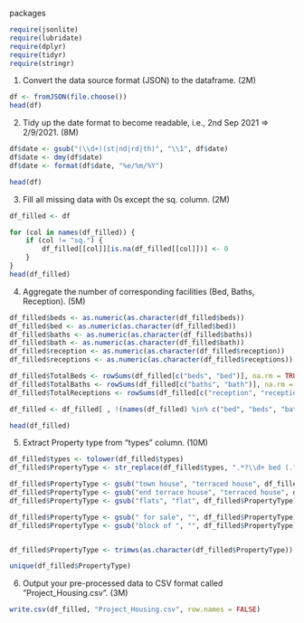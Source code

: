 packages
```{r}
require(jsonlite)
require(lubridate)
require(dplyr)
require(tidyr)
require(stringr)
```

1.	Convert the data source format (JSON) to the dataframe. (2M)
```{r}
df <- fromJSON(file.choose())
head(df)
```

2.	Tidy up the date format to become readable, i.e., 2nd Sep 2021 => 2/9/2021. (8M)
```{r}
df$date <- gsub("(\\d+)(st|nd|rd|th)", "\\1", df$date)
df$date <- dmy(df$date)
df$date <- format(df$date, "%e/%m/%Y")

head(df)
```

3.	Fill all missing data with 0s except the sq. column. (2M)
```{r}
df_filled <- df

for (col in names(df_filled)) {
    if (col != "sq.") {
        df_filled[[col]][is.na(df_filled[[col]])] <- 0
    }
}
head(df_filled)
```

4.	Aggregate the number of corresponding facilities (Bed, Baths, Reception). (5M)
```{r}
df_filled$beds <- as.numeric(as.character(df_filled$beds))
df_filled$bed <- as.numeric(as.character(df_filled$bed))
df_filled$baths <- as.numeric(as.character(df_filled$baths))
df_filled$bath <- as.numeric(as.character(df_filled$bath))
df_filled$reception <- as.numeric(as.character(df_filled$reception))
df_filled$receptions <- as.numeric(as.character(df_filled$receptions))

df_filled$TotalBeds <- rowSums(df_filled[c("beds", "bed")], na.rm = TRUE)
df_filled$TotalBaths <- rowSums(df_filled[c("baths", "bath")], na.rm = TRUE)
df_filled$TotalReceptions <- rowSums(df_filled[c("reception", "receptions")], na.rm = TRUE)

df_filled <- df_filled[ , !(names(df_filled) %in% c("bed", "beds", "bath", "baths", "reception", "receptions"))]

head(df_filled)
```

5.	Extract Property type from “types” column. (10M)
```{r}
df_filled$types <- tolower(df_filled$types)
df_filled$PropertyType <- str_replace(df_filled$types, ".*?\\d+ bed (.*) for sale.*", "\\1")

df_filled$PropertyType <- gsub("town house", "terraced house", df_filled$PropertyType)
df_filled$PropertyType <- gsub("end terrace house", "terraced house", df_filled$PropertyType)
df_filled$PropertyType <- gsub("flats", "flat", df_filled$PropertyType)

df_filled$PropertyType <- gsub(" for sale", "", df_filled$PropertyType)
df_filled$PropertyType <- gsub("block of ", "", df_filled$PropertyType)


df_filled$PropertyType <- trimws(as.character(df_filled$PropertyType))

unique(df_filled$PropertyType)
```

6.	Output your pre-processed data to CSV format called ”Project_Housing.csv”. (3M)
```{r}
write.csv(df_filled, "Project_Housing.csv", row.names = FALSE)
```



